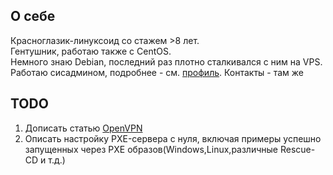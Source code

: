 == О себе ==

Красноглазик-линуксоид со стажем >8 лет.<br>
Гентушник, работаю также с CentOS.<br>
Немного знаю Debian, последний раз плотно сталкивался с ним на VPS.<br>
Работаю сисадмином, подробнее - см. [http://www.linux.org.ru/people/Pinkbyte/profile профиль].
Контакты - там же

== TODO ==

# Дописать статью [[OpenVPN]]
# Описать настройку PXE-сервера с нуля, включая примеры успешно запущенных через PXE образов(Windows,Linux,различные Rescue-CD и т.д.)
